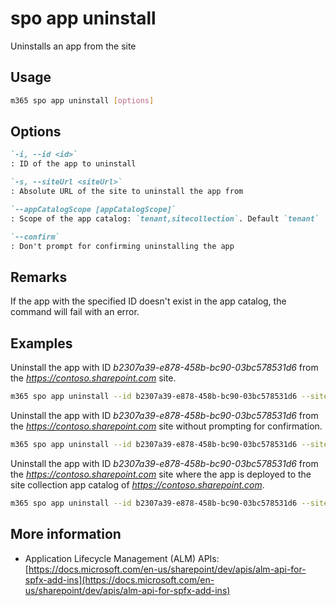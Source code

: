 
# spo app uninstall

Uninstalls an app from the site

## Usage

```sh
m365 spo app uninstall [options]
```

## Options

```md definition-list
`-i, --id <id>`
: ID of the app to uninstall

`-s, --siteUrl <siteUrl>`
: Absolute URL of the site to uninstall the app from

`--appCatalogScope [appCatalogScope]`
: Scope of the app catalog: `tenant,sitecollection`. Default `tenant`

`--confirm`
: Don't prompt for confirming uninstalling the app
```

<Global />

## Remarks

If the app with the specified ID doesn't exist in the app catalog, the command will fail with an error.

## Examples

Uninstall the app with ID _b2307a39-e878-458b-bc90-03bc578531d6_ from the _https://contoso.sharepoint.com_ site.

```sh
m365 spo app uninstall --id b2307a39-e878-458b-bc90-03bc578531d6 --siteUrl https://contoso.sharepoint.com
```

Uninstall the app with ID _b2307a39-e878-458b-bc90-03bc578531d6_ from the _https://contoso.sharepoint.com_ site without prompting for confirmation.

```sh
m365 spo app uninstall --id b2307a39-e878-458b-bc90-03bc578531d6 --siteUrl https://contoso.sharepoint.com
```

Uninstall the app with ID _b2307a39-e878-458b-bc90-03bc578531d6_ from the _https://contoso.sharepoint.com_ site where the app is deployed to the site collection app catalog of _https://contoso.sharepoint.com_.

```sh
m365 spo app uninstall --id b2307a39-e878-458b-bc90-03bc578531d6 --siteUrl https://contoso.sharepoint.com --appCatalogScope sitecollection
```

## More information

- Application Lifecycle Management (ALM) APIs: [https://docs.microsoft.com/en-us/sharepoint/dev/apis/alm-api-for-spfx-add-ins](https://docs.microsoft.com/en-us/sharepoint/dev/apis/alm-api-for-spfx-add-ins)

